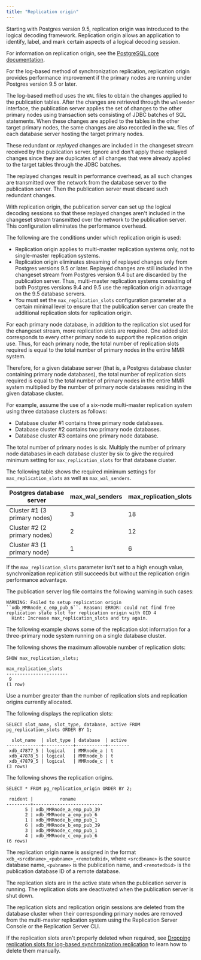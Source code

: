 ```yaml
---
title: "Replication origin"
---
```


<div id="replication_origin" class="registered_link"></div>

Starting with Postgres version 9.5, replication origin was introduced to the logical decoding framework. Replication origin allows an application to identify, label, and mark certain aspects of a logical decoding session.

For information on replication origin, see the [PostgreSQL core documentation](https://www.postgresql.org/docs/current/static/replication-origins.html).

For the log-based method of synchronization replication, replication origin provides performance improvement if the primary nodes are running under Postgres version 9.5 or later.

The log-based method uses the `WAL` files to obtain the changes applied to the publication tables. After the changes are retrieved through the `walsender` interface, the publication server applies the set of changes to the other primary nodes using transaction sets consisting of JDBC batches of SQL statements. When these changes are applied to the tables in the other target primary nodes, the same changes are also recorded in the `WAL` files of each database server hosting the target primary nodes.

These redundant or *replayed* changes are included in the changeset stream received by the publication server. Ignore and don't apply these replayed changes since they are duplicates of all changes that were already applied to the target tables through the JDBC batches.

The replayed changes result in performance overhead, as all such changes are transmitted over the network from the database server to the publication server. Then the publication server must discard such redundant changes.

With replication origin, the publication server can set up the logical decoding sessions so that these replayed changes aren't included in the changeset stream transmitted over the network to the publication server. This configuration eliminates the performance overhead.

The following are the conditions under which replication origin is used:

-   Replication origin applies to multi-master replication systems only, not to single-master replication systems.
-   Replication origin eliminates streaming of replayed changes only from Postgres versions 9.5 or later. Replayed changes are still included in the changeset stream from Postgres version 9.4 but are discarded by the publication server. Thus, multi-master replication systems consisting of both Postgres versions 9.4 and 9.5 use the replication origin advantage on the 9.5 database servers.
-   You must set the `max_replication_slots` configuration parameter at a certain minimal level to ensure that the publication server can create the additional replication slots for replication origin.

For each primary node database, in addition to the replication slot used for the changeset stream, more replication slots are required. One added slot corresponds to every other primary node to support the replication origin use. Thus, for each primary node, the total number of replication slots required is equal to the total number of primary nodes in the entire MMR system.

Therefore, for a given database server (that is, a Postgres database cluster containing primary node databases), the total number of replication slots required is equal to the total number of primary nodes in the entire MMR system multiplied by the number of primary node databases residing in the given database cluster.

For example, assume the use of a six-node multi-master replication system using three database clusters as follows:

-   Database cluster #1 contains three primary node databases.
-   Database cluster #2 contains two primary node databases.
-   Database cluster #3 contains one primary node database.

The total number of primary nodes is six. Multiply the number of primary node databases in each database cluster by six to give the required minimum setting for `max_replication_slots` for that database cluster.

The following table shows the required minimum settings for `max_replication_slots` as well as `max_wal_senders`.

| Postgres database server                               | max_wal_senders | max_replication_slots        |
| ---------------------------------------------------------- | ------------------- | -------------------------------- |
| Cluster #1 (3 primary nodes) | 3                   | 18 |
| Cluster #2 (2 primary nodes)| 2                   | 12 |
| Cluster #3 (1 primary node) | 1                   | 6 |


If the `max_replication_slots` parameter isn't set to a high enough value, synchronization replication still succeeds but without the replication origin performance advantage.

The publication server log file contains the following warning in such cases:

```shell
WARNING: Failed to setup replication origin ``xdb_MMRnode_c_emp_pub_6``. Reason: ERROR: could not find free replication state slot for replication origin with OID 4
  Hint: Increase max_replication_slots and try again.
```

The following example shows some of the replication slot information for a three-primary node system running on a single database cluster.

The following shows the maximum allowable number of replication slots:

```shell
SHOW max_replication_slots;

max_replication_slots
-----------------------
 9
(1 row)
```

Use a number greater than the number of replication slots and replication origins currently allocated.

The following displays the replication slots:

```shell
SELECT slot_name, slot_type, database, active FROM pg_replication_slots ORDER BY 1;

  slot_name  | slot_type | database  | active
-------------+-----------+-----------+--------
 xdb_47877_5 | logical   | MMRnode_a | t
 xdb_47878_5 | logical   | MMRnode_b | t
 xdb_47879_5 | logical   | MMRnode_c | t
(3 rows)
```

The following shows the replication origins.

```shell
SELECT * FROM pg_replication_origin ORDER BY 2;

 roident |          roname
---------+--------------------------
       5 | xdb_MMRnode_a_emp_pub_39
       2 | xdb_MMRnode_a_emp_pub_6
       1 | xdb_MMRnode_b_emp_pub_1
       6 | xdb_MMRnode_b_emp_pub_39
       3 | xdb_MMRnode_c_emp_pub_1
       4 | xdb_MMRnode_c_emp_pub_6
(6 rows)
```

The replication origin name is assigned in the format `xdb_<srcdbname>_<pubname>_<remotedbid>`, where `<srcdbname>` is the source database name, `<pubname>` is the publication name, and `<remotedbid>` is the publication database ID of a remote database.

The replication slots are in the active state when the publication server is running. The replication slots are deactivated when the publication server is shut down.

The replication slots and replication origin sessions are deleted from the database cluster when their corresponding primary nodes are removed from the multi-master replication system using the Replication Server Console or the Replication Server CLI.

If the replication slots aren't properly deleted when required, see [Dropping replication slots for log-based synchronization replication](../../../10_appendix/03_resolving_problems/04_troubleshooting_areas/#drop_replication_slots_for_log_based) to learn how to delete them manually.

